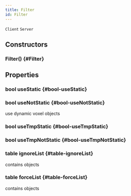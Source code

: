 ```yaml
---
title: Filter
id: Filter
---
```

`Client`
`Server`

## Constructors

### Filter() {#Filter}

## Properties

### bool useStatic {#bool-useStatic}

### bool useNotStatic {#bool-useNotStatic}
use dynamic voxel objects

### bool useTmpStatic {#bool-useTmpStatic}

### bool useTmpNotStatic {#bool-useTmpNotStatic}

### table ignoreList {#table-ignoreList}
contains objects

### table forceList {#table-forceList}
contains objects
